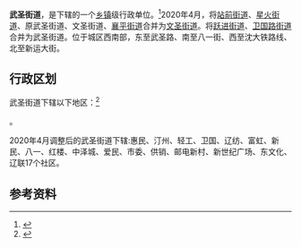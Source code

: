 {{中国乡级行政区|21/10/02/010/000
| 总面积 = 约6.49平方公里
| 总人口 = 10.24 万人
| 政府驻地 = 解放路96-1号
| 电话区号 = 419
}}

'''武圣街道'''，是{{PRC admin/fullname|21/10/02/010/000|3}}下辖的一个[[乡镇|乡镇]]级行政单位。<ref>{{PRC admin/ref sgc|{{PRC admin/parent|21/10/02/010/000}}}}</ref>2020年4月，将[[站前街道|站前街道]]、[[星火街道|星火街道]]、原武圣街道、文圣街道、[[襄平街道|襄平街道]]合并为[[文圣街道|文圣街道]]。将[[跃进街道|跃进街道]]、[[卫国路街道|卫国路街道]]合并为武圣街道。位于城区西南部，东至武圣路、南至八一街、西至沈大铁路线、北至新运大街。

== 行政区划 ==

武圣街道下辖以下地区：<ref>{{PRC admin/ref sgc|21/10/02/010/000}}</ref>

{{PRC admin/children|21/10/02/010/000}}。

2020年4月调整后的武圣街道下辖:惠民、汀州、轻工、卫国、辽纺、富虹、新民、八一、红楼、中泽城、爱民、市委、供销、邮电新村、新世纪广场、东文化、辽联17个社区。

== 参考资料 ==

{{reflist}}

{{PRC admin/navcat|21/10/02/010/000}}